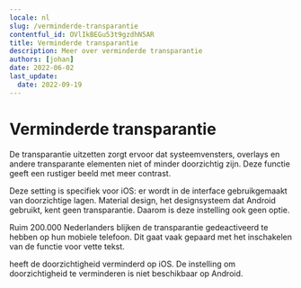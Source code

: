 ```yaml
---
locale: nl
slug: /verminderde-transparantie
contentful_id: OVlIkBEGu53t9gzdhN5AR
title: Verminderde transparantie
description: Meer over verminderde transparantie
authors: [johan]
date: 2022-06-02
last_update:
  date: 2022-09-19
---
```


# Verminderde transparantie

De transparantie uitzetten zorgt ervoor dat systeemvensters, overlays en andere transparante elementen niet of minder doorzichtig zijn. Deze functie geeft een rustiger beeld met meer contrast.

Deze setting is specifiek voor iOS: er wordt in de interface gebruikgemaakt van doorzichtige lagen. Material design, het designsysteem dat Android gebruikt, kent geen transparantie. Daarom is deze instelling ook geen optie.

Ruim 200.000 Nederlanders blijken de transparantie gedeactiveerd te hebben op hun mobiele telefoon. Dit gaat vaak gepaard met het inschakelen van de functie voor vette tekst.

<TwoColumnBlock>
  <LeftColumn>
    <ColumnRow>
      <PercentageBlock
        metrics={[
          { title: 'iOS - transparency metric', key: 'ios-accessibility_is_reduce_transparency_enabled-true', isPercentage: true }
        ]}
        label="Meer over doorzichtigheid"
        url="/nl/stats/verminderde-transparantie">
        heeft de doorzichtigheid verminderd op iOS.
      </PercentageBlock>
    </ColumnRow>
  </LeftColumn>
  <RightColumn>
    <ColumnRow>
      <TextBlock showBackgroundColor={true}>
        De instelling om doorzichtigheid te verminderen is niet beschikbaar op Android.
        <CustomLink
          url="/nl/stats/verminderde-transparantie"
          label="Meer over doorzichtigheid"
          external={false}
        />
      </TextBlock>
    </ColumnRow>
  </RightColumn>
</TwoColumnBlock>
